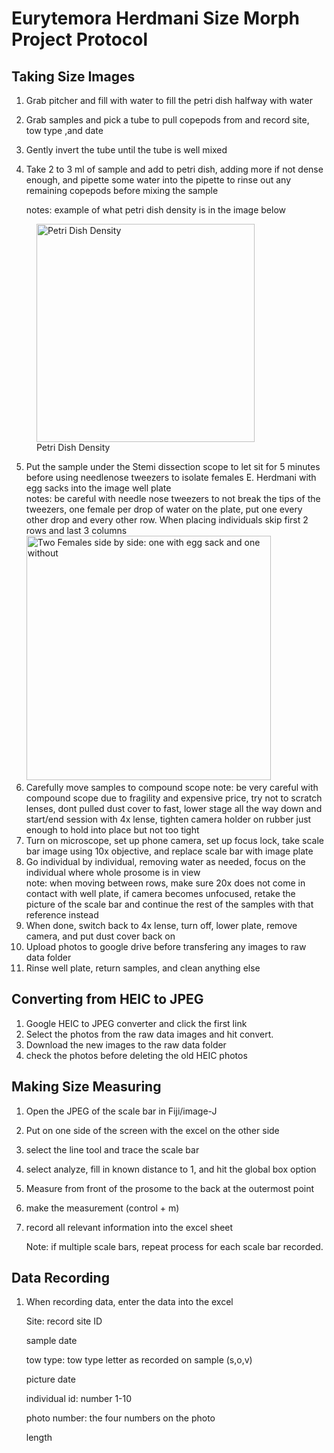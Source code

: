 # Eurytemora Herdmani Size Morph Project Protocol

## Taking Size Images

1)  Grab pitcher and fill with water to fill the petri dish halfway with water

2)  Grab samples and pick a tube to pull copepods from and record site, tow type ,and date

3)  Gently invert the tube until the tube is well mixed

4)  Take 2 to 3 ml of sample and add to petri dish, adding more if not dense enough, and pipette some water into the pipette to rinse out any remaining copepods before mixing the sample

    notes: example of what petri dish density is in the image below

![Petri Dish Density](Images/IMG_7535.jpg){width="349"}

5.  Put the sample under the Stemi dissection scope to let sit for 5 minutes before using needlenose tweezers to isolate females E. Herdmani with egg sacks into the image well plate\
    notes: be careful with needle nose tweezers to not break the tips of the tweezers, one female per drop of water on the plate, put one every other drop and every other row. When placing individuals skip first 2 rows and last 3 columns\
    ![Two Females side by side: one with egg sack and one without](Images/IMG_7563.jpg){width="391"}
6.  Carefully move samples to compound scope note: be very careful with compound scope due to fragility and expensive price, try not to scratch lenses, dont pulled dust cover to fast, lower stage all the way down and start/end session with 4x lense, tighten camera holder on rubber just enough to hold into place but not too tight
7.  Turn on microscope, set up phone camera, set up focus lock, take scale bar image using 10x objective, and replace scale bar with image plate
8.  Go individual by individual, removing water as needed, focus on the individual where whole prosome is in view\
    note: when moving between rows, make sure 20x does not come in contact with well plate, if camera becomes unfocused, retake the picture of the scale bar and continue the rest of the samples with that reference instead
9.  When done, switch back to 4x lense, turn off, lower plate, remove camera, and put dust cover back on
10. Upload photos to google drive before transfering any images to raw data folder
11. Rinse well plate, return samples, and clean anything else

## Converting from HEIC to JPEG

1.  Google HEIC to JPEG converter and click the first link
2.  Select the photos from the raw data images and hit convert.
3.  Download the new images to the raw data folder
4.  check the photos before deleting the old HEIC photos

## Making Size Measuring 

1.  Open the JPEG of the scale bar in Fiji/image-J

2.   Put on one side of the screen with the excel on the other side

3.  select the line tool and trace the scale bar

4.  select analyze, fill in known distance to 1, and hit the global box option

5.  Measure from front of the prosome to the back at the outermost point

6.  make the measurement (control + m)

7.  record all relevant information into the excel sheet

    Note: if multiple scale bars, repeat process for each scale bar recorded.

## Data Recording

1.  When recording data, enter the data into the excel

    Site: record site ID

    sample date

    tow type: tow type letter as recorded on sample (s,o,v)

    picture date

    individual id: number 1-10

    photo number: the four numbers on the photo

    length
